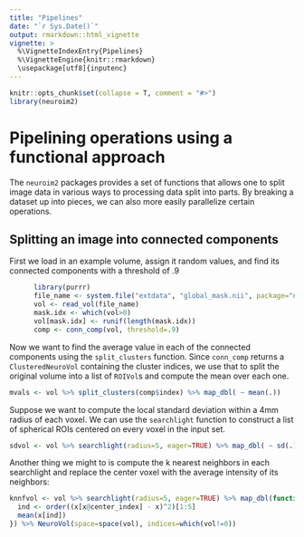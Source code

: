 ```yaml
---
title: "Pipelines"
date: "`r Sys.Date()`"
output: rmarkdown::html_vignette
vignette: >
  %\VignetteIndexEntry{Pipelines}
  %\VignetteEngine{knitr::rmarkdown}
  \usepackage[utf8]{inputenc}
---
```


```r
knitr::opts_chunk$set(collapse = T, comment = "#>")
library(neuroim2)
```

Pipelining operations using a functional approach
===================

The `neuroim2` packages provides a set of functions that allows one to split image data in various ways to processing data split into parts. By breaking a dataset up into pieces, we can also more easily parallelize certain operations. 

## Splitting an image into connected components

First we load in an example volume, assign it random values, and find its connected components with a threshold of .9

```r
      library(purrr)
      file_name <- system.file("extdata", "global_mask.nii", package="neuroim2")
      vol <- read_vol(file_name)
      mask.idx <- which(vol>0)
      vol[mask.idx] <- runif(length(mask.idx))
      comp <- conn_comp(vol, threshold=.9)
```

Now we want to find the average value in each of the connected components using the `split_clusters` function. Since `conn_comp` returns a `ClusteredNeuroVol` containing the cluster indices, we use that to split the original volume into a list of `ROIVol`s and compute the mean over each one.

```r

mvals <- vol %>% split_clusters(comp$index) %>% map_dbl( ~ mean(.))

```
    
Suppose we want to compute the local standard deviation within a 4mm radius of each voxel. We can use the `searchlight` function to construct a list of spherical ROIs centered on every voxel in the input set.

```r

sdvol <- vol %>% searchlight(radius=5, eager=TRUE) %>% map_dbl( ~ sd(.)) %>% NeuroVol(space=space(vol), indices=which(vol!=0))

```

Another thing we might to is compute the k nearest neighbors in each searchlight and replace the center voxel with the average intensity of its neighbors:

```r

knnfvol <- vol %>% searchlight(radius=5, eager=TRUE) %>% map_dbl(function(x) {
  ind <- order((x[x@center_index] - x)^2)[1:5]
  mean(x[ind])
}) %>% NeuroVol(space=space(vol), indices=which(vol!=0))

```


